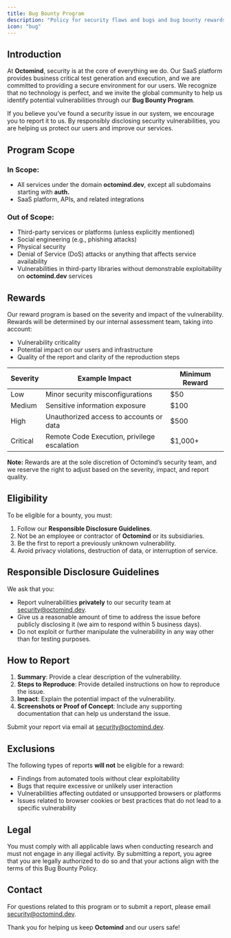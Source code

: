 ```yaml
---
title: Bug Bounty Program
description: "Policy for security flaws and bugs and bug bounty rewards"
icon: "bug"
---
```


## Introduction

At **Octomind**, security is at the core of everything we do. Our SaaS platform provides business critical test generation and execution,
and we are committed to providing a secure environment for our users. We recognize that no technology is perfect, and we invite the global
community to help us identify potential vulnerabilities through our **Bug Bounty Program**.

If you believe you’ve found a security issue in our system, we encourage you to report it to us. By responsibly disclosing security
vulnerabilities, you are helping us protect our users and improve our services.

## Program Scope

### In Scope:

- All services under the domain **octomind.dev**, except all subdomains starting with **auth.**
- SaaS platform, APIs, and related integrations

### Out of Scope:

- Third-party services or platforms (unless explicitly mentioned)
- Social engineering (e.g., phishing attacks)
- Physical security
- Denial of Service (DoS) attacks or anything that affects service availability
- Vulnerabilities in third-party libraries without demonstrable exploitability on **octomind.dev** services

## Rewards

Our reward program is based on the severity and impact of the vulnerability. Rewards will be determined by our internal assessment team, 
taking into account:

- Vulnerability criticality
- Potential impact on our users and infrastructure
- Quality of the report and clarity of the reproduction steps

| Severity | Example Impact                              | Minimum Reward |
| -------- | ------------------------------------------- | -------------- |
| Low      | Minor security misconfigurations            | $50            |
| Medium   | Sensitive information exposure              | $100           |
| High     | Unauthorized access to accounts or data     | $500           |
| Critical | Remote Code Execution, privilege escalation | $1,000+        |

**Note:** Rewards are at the sole discretion of Octomind’s security team, and we reserve the right to adjust based on the severity, impact, and report quality.

## Eligibility

To be eligible for a bounty, you must:

1. Follow our **Responsible Disclosure Guidelines**.
2. Not be an employee or contractor of **Octomind** or its subsidiaries.
3. Be the first to report a previously unknown vulnerability.
4. Avoid privacy violations, destruction of data, or interruption of service.

## Responsible Disclosure Guidelines

We ask that you:

- Report vulnerabilities **privately** to our security team at [security@octomind.dev](mailto:security@octomind.dev).
- Give us a reasonable amount of time to address the issue before publicly disclosing it (we aim to respond within 5 business days).
- Do not exploit or further manipulate the vulnerability in any way other than for testing purposes.

## How to Report

1. **Summary**: Provide a clear description of the vulnerability.
2. **Steps to Reproduce**: Provide detailed instructions on how to reproduce the issue.
3. **Impact**: Explain the potential impact of the vulnerability.
4. **Screenshots or Proof of Concept**: Include any supporting documentation that can help us understand the issue.

Submit your report via email at [security@octomind.dev](mailto:security@octomind.dev).

## Exclusions

The following types of reports **will not** be eligible for a reward:

- Findings from automated tools without clear exploitability
- Bugs that require excessive or unlikely user interaction
- Vulnerabilities affecting outdated or unsupported browsers or platforms
- Issues related to browser cookies or best practices that do not lead to a specific vulnerability

## Legal

You must comply with all applicable laws when conducting research and must not engage in any illegal activity. By submitting a report, you agree that you are legally authorized to do so and that your actions align with the terms of this Bug Bounty Policy.

## Contact

For questions related to this program or to submit a report, please email [security@octomind.dev](mailto:security@octomind.dev).

Thank you for helping us keep **Octomind** and our users safe!
